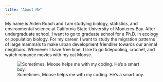 ```yaml
---
title: "About Me"
---
```


My name is Aiden Roach and I am studying biology, statistics, and environmental science at California State University of Monterey Bay. After undergraduate school, I want to go to graduate school for a Ph.D. in ecology or population biology. For my career, I want to study the migration patterns of large mammals to make urban development friendlier towards our animal neighbors. Whenever I have free time, I like to go tidepooling, crochet, and watch romance movies with my cat Moose.

![Sometimes, Moose helps me with my coding. He's a smart boy.](moose_coding.jpg)